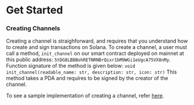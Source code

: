 # Get Started

### Creating Channels

Creating a channel is straighforward, and requires that you understand how to create and sign transactions
on Solana. To create a channel, a user must call a method, `init_channel` on our smart contract deployed on 
mainnet at this public address: `5tDG8LBBBohRETNRNBrQixr1bM9WGi1eUgcA75VX8nMy`. Function signature of the method
is given below:
`void init_channel(readable_name: str, description: str, icon: str)`
This method takes a PDA and requires to be signed by the creator of the channel.

To see a sample implementation of creating a channel, refer [here](https://github.com/Solsend/solsend-core/blob/bb73e081c8c34595b8ce013c4c1ba15d5b20f35b/tests/solsend_core.ts#L22C2-L22C2).